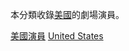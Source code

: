 {{Catnav|頁面分類|人物|職業|各职业美国人|美国演员}}
{{Catnav|頁面分類|人物|各國人物|各國演員|美国演员}}
{{Catnav|頁面分類|...|演员|各國演員|美国演员}}

本分類收錄[[美國|美國]]的劇場演員。

[[Category:美國演員|]]
[[Category:各國舞台演員|United States]]